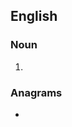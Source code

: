 ==English==

===Noun===
{{head|en|noun form}}

# {{plural of|engawa|lang=en}}

===Anagrams===
* {{anagrams|en|a=aaegnsw|Swanage}}